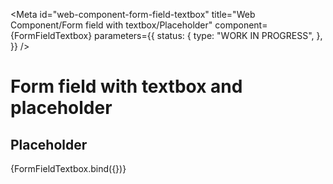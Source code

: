 <!-- @license CC0-1.0 -->


<Meta
  id="web-component-form-field-textbox"
  title="Web Component/Form field with textbox/Placeholder"
  component={FormFieldTextbox}
  parameters={{
    status: {
      type: "WORK IN PROGRESS",
    },
  }}
/>

# Form field with textbox and placeholder

## Placeholder

<Canvas>
  <Story
    name="Placeholder"
    args={{
      label: "Message",
      placeholder: "The Quick Brown Fox Jumps Over The Lazy Dog",
    }}
  >
    {FormFieldTextbox.bind({})}
  </Story>
</Canvas>
